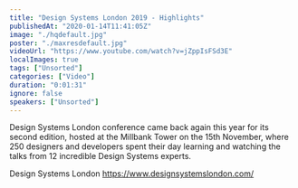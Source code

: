 ```yaml
---
title: "Design Systems London 2019 - Highlights"
publishedAt: "2020-01-14T11:41:05Z"
image: "./hqdefault.jpg"
poster: "./maxresdefault.jpg"
videoUrl: "https://www.youtube.com/watch?v=jZppIsFSd3E"
localImages: true
tags: ["Unsorted"]
categories: ["Video"]
duration: "0:01:31"
ignore: false
speakers: ["Unsorted"]
---
```


Design Systems London conference came back again this year for its second edition, hosted at the Millbank Tower on the 15th November, where 250 designers and developers spent their day learning and watching the talks from 12 incredible Design Systems experts.

Design Systems London
https://www.designsystemslondon.com/
